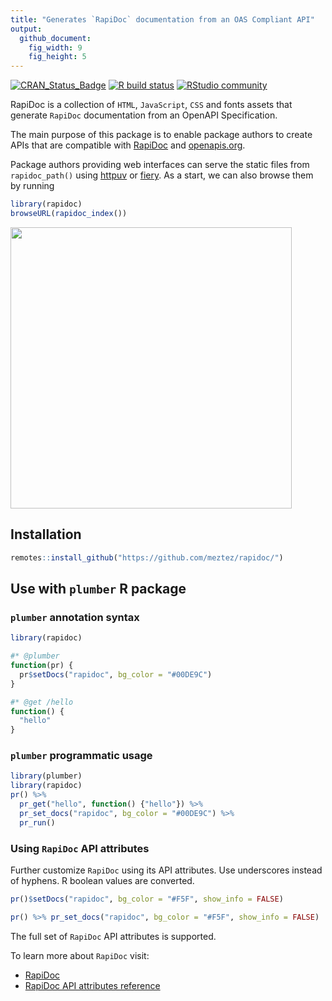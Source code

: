```yaml
---
title: "Generates `RapiDoc` documentation from an OAS Compliant API"
output:
  github_document:
    fig_width: 9
    fig_height: 5
---
```


<!-- badges: start -->
[![CRAN\_Status\_Badge](https://www.r-pkg.org/badges/version/rapidoc)](https://cran.r-project.org/package=rapidoc)
[![R build status](https://github.com/meztez/rapidoc/workflows/R-CMD-check/badge.svg)](https://github.com/meztez/rapidoc/actions)
[![RStudio community](https://img.shields.io/badge/community-plumber-blue?style=social&logo=rstudio&logoColor=75AADB)](https://community.rstudio.com/tag/plumber)
<!-- badges: end -->

RapiDoc is a collection of `HTML`, `JavaScript`, `CSS` and fonts assets that generate `RapiDoc` documentation from an OpenAPI Specification.

The main purpose of this package is to enable package authors to create APIs that are compatible with [RapiDoc](https://mrin9.github.io/RapiDoc/) and [openapis.org](https://www.openapis.org/).

Package authors providing web interfaces can serve the static files from `rapidoc_path()` using [httpuv](https://github.com/rstudio/httpuv) or [fiery](https://github.com/thomasp85/fiery). As a start, we can also browse them by running

```r
library(rapidoc)
browseURL(rapidoc_index())
```

<img src="tools/readme/browse_rapidoc.png" width=450 />

## Installation

```r
remotes::install_github("https://github.com/meztez/rapidoc/")
```

## Use with `plumber` R package

### `plumber` annotation syntax
```r
library(rapidoc)

#* @plumber
function(pr) {
  pr$setDocs("rapidoc", bg_color = "#00DE9C")
}

#* @get /hello
function() {
  "hello"
}
```

### `plumber` programmatic usage

```r
library(plumber)
library(rapidoc)
pr() %>%
  pr_get("hello", function() {"hello"}) %>%
  pr_set_docs("rapidoc", bg_color = "#00DE9C") %>%
  pr_run()

```

### Using `RapiDoc` API attributes

Further customize `RapiDoc` using its API attributes. Use underscores instead of hyphens. R boolean values are converted.

```r
pr()$setDocs("rapidoc", bg_color = "#F5F", show_info = FALSE)

pr() %>% pr_set_docs("rapidoc", bg_color = "#F5F", show_info = FALSE)
```

The full set of `RapiDoc` API attributes is supported. 

To learn more about `RapiDoc` visit:

* [RapiDoc](https://mrin9.github.io/RapiDoc/)
* [RapiDoc API attributes reference](https://mrin9.github.io/RapiDoc/api.html)
